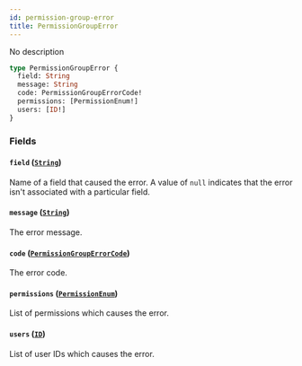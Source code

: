 ```yaml
---
id: permission-group-error
title: PermissionGroupError
---
```



No description

```graphql
type PermissionGroupError {
  field: String
  message: String
  code: PermissionGroupErrorCode!
  permissions: [PermissionEnum!]
  users: [ID!]
}
```


### Fields

#### `field` ([`String`](../../../developer/api-reference/scalars/string))

Name of a field that caused the error. A value of `null` indicates that the error isn't associated with a particular field.


#### `message` ([`String`](../../../developer/api-reference/scalars/string))

The error message.


#### `code` ([`PermissionGroupErrorCode`](../../../developer/api-reference/enums/permission-group-error-code))

The error code.


#### `permissions` ([`PermissionEnum`](../../../developer/api-reference/enums/permission-enum))

List of permissions which causes the error.


#### `users` ([`ID`](../../../developer/api-reference/scalars/id))

List of user IDs which causes the error.




